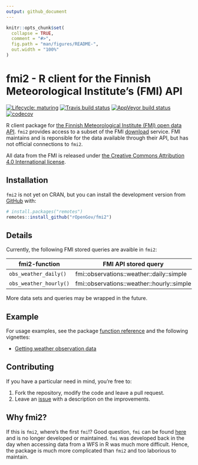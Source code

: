 ```yaml
---
output: github_document
---
```


<!-- README.md is generated from README.Rmd. Please edit that file -->

```r
knitr::opts_chunk$set(
  collapse = TRUE,
  comment = "#>",
  fig.path = "man/figures/README-",
  out.width = "100%"
)
```

# fmi2 - R client for the Finnish Meteorological Institute's (FMI) API

<!-- badges: start -->
[![Lifecycle: maturing](https://img.shields.io/badge/lifecycle-maturing-blue.svg)](https://www.tidyverse.org/lifecycle/#maturing)
[![Travis build status](https://travis-ci.org/rOpenGov/fmi2.svg?branch=master)](https://travis-ci.org/rOpenGov/fmi2)
[![AppVeyor build status](https://ci.appveyor.com/api/projects/status/github/rOpenGov/fmi2?branch=master&svg=true)](https://ci.appveyor.com/project/rOpenGov/fmi2)
[![codecov](https://codecov.io/gh/rOpenGov/fmi2/branch/master/graph/badge.svg)](https://codecov.io/gh/rOpenGov/fmi2)
<!-- badges: end -->

R client package for [the Finnish Meteorological Institute (FMI) open data API](https://en.ilmatieteenlaitos.fi/open-data-manual). `fmi2` provides access
to a subset of the FMI [download](http://en.ilmatieteenlaitos.fi/open-data-manual-accessing-data) 
service. FMI maintains and is reponsible for the data available through their
API, but has not official connections to `fmi2`. 

All data from the FMI is released under [the Creative Commons Attribution 4.0 
International license](https://creativecommons.org/licenses/by/4.0/).

## Installation

`fmi2` is not yet on CRAN, but you can install the development version 
from [GitHub](https://github.com/rOpenGov/fmi2) with:

```r
# install.packages("remotes")
remotes::install_github("rOpenGov/fmi2")
```

## Details

Currently, the following FMI stored queries are avaible in `fmi2`:

| fmi2-function         | FMI API stored query                                 |
|-----------------------|------------------------------------------------------|
| `obs_weather_daily()` | fmi::observations::weather::daily::simple            |
| `obs_weather_hourly()`| fmi::observations::weather::hourly::simple           |

More data sets and queries may be wrapped in the future.

## Example

For usage examples, see the package [function reference](https://ropengov.github.io/fmi2/reference/index.html) and the following vignettes:

- [Getting weather observation data](https://ropengov.github.io/fmi2/articles/weather_observation_data.html)

## Contributing

If you have a particular need in mind, you're free to:

1. Fork the repository, modify the code and leave a pull request.
2. Leave an [issue](https://github.com/rOpenGov/fmi2/issues) with a description
on the improvements.

## Why fmi2?

If this is `fmi2`, where's the first `fmi`!? Good question, `fmi` can be found
[here](https://github.com/rOpenGov/fmi) and is no longer developed or 
maintained. `fmi` was developed back in the day when accessing data from a 
WFS in R was much more difficult. Hence, the package is much more complicated
than `fmi2` and too laborious to maintain.

